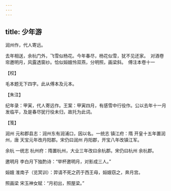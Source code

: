 ```yaml
---
---
---
```

title: 少年游
---







润州作，代人寄远。

去年相送，余杭门外，飞雪似杨花。今年春尽，杨花似雪，犹不见还家。　对酒卷帘邀明月，风露透窗纱。恰似姮娥怜双燕，分明照，画梁斜。　傅注本卷十一





【校】


毛本题无下四字。此从傅本及元本。





【朱注】


纪年录：甲寅，代人寄远作。王案：甲寅四月，有感雪中行役作。公以去年十一月发临平，及是春尽犹行役未归，故托为此词。





【笺】


润州 元和郡县志：润州东有润浦口，因以名。一统志 镇江府：隋 开皇十五年置润州，唐 天宝元年改丹阳郡。宋仍曰润州 丹阳郡，开宝八年改镇江军。

余杭 一统志 杭州府：隋置杭州，大业三年改曰余杭郡。宋仍曰杭州 余杭郡。

邀明月 李白月下独酌诗：“举杯邀明月，对影成三人。”

姮娥 淮南子（览冥训）：羿请不死之药于西王母，姮娥窃之，奔月宫。

照画梁 宋玉神女赋：“月初出，照屋梁。”